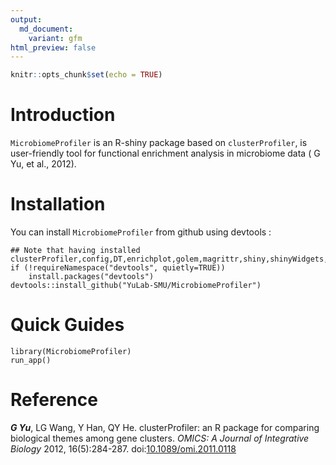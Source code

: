 ```yaml
---
output:
  md_document:
    variant: gfm
html_preview: false
---
```


```r
knitr::opts_chunk$set(echo = TRUE)
```
# Introduction
`MicrobiomeProfiler` is an R-shiny package based on `clusterProfiler`, is user-friendly tool for functional enrichment analysis in microbiome data ( G Yu, et al., 2012). 

# Installation
You can install `MicrobiomeProfiler` from github using devtools :
```
## Note that having installed clusterProfiler,config,DT,enrichplot,golem,magrittr,shiny,shinyWidgets,shinycustomloader,htmltools,ggplot2
if (!requireNamespace("devtools", quietly=TRUE))
    install.packages("devtools")
devtools::install_github("YuLab-SMU/MicrobiomeProfiler")
```

# Quick Guides

```
library(MicrobiomeProfiler)
run_app()
```

# Reference
***G Yu***, LG Wang, Y Han, QY He. clusterProfiler: an R package for comparing biological themes among gene clusters. *OMICS: A Journal of Integrative Biology* 2012, 16(5):284-287. doi:[10.1089/omi.2011.0118](http://dx.doi.org/10.1089/omi.2011.0118)

